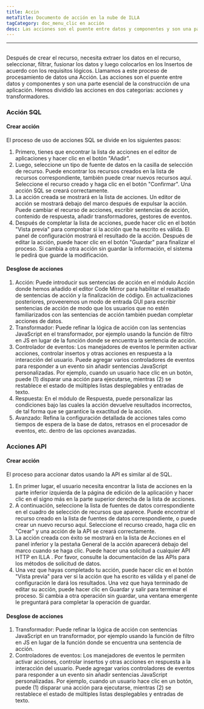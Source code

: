 ```yaml
---
title: Accin
metaTitle: Documento de acción en la nube de ILLA
tagCategory: doc_menu_clic en acción
desc: Las acciones son el puente entre datos y componentes y son una parte esencial de la construcción de una aplicación.
---
```


* * *

## <Heading hidden>Consulta</Heading>

Después de crear el recurso, necesita extraer los datos en el recurso, seleccionar, filtrar, fusionar los datos y luego colocarlos en los Insertos de acuerdo con los requisitos lógicos. Llamamos a este proceso de procesamiento de datos una Acción. Las acciones son el puente entre datos y componentes y son una parte esencial de la construcción de una aplicación. Hemos dividido las acciones en dos categorías: acciones y transformadores.

### Acción SQL

#### Crear acción

El proceso de uso de acciones SQL se divide en los siguientes pasos:

1.  Primero, tienes que encontrar la lista de acciones en el editor de aplicaciones y hacer clic en el botón "Añadir".
2.  Luego, seleccione un tipo de fuente de datos en la casilla de selección de recurso. Puede encontrar los recursos creados en la lista de recursos correspondiente, también puede crear nuevos recursos aquí. Seleccione el recurso creado y haga clic en el botón "Confirmar". Una acción SQL se creará correctamente.
3.  La acción creada se mostrará en la lista de acciones. Un editor de acción se mostrará debajo del marco después de expulsar la acción. Puede cambiar el recurso de acciones, escribir sentencias de acción, contenido de respuesta, añadir transformadores, gestores de eventos.
4.  Después de completar la lista de acciones, puede hacer clic en el botón "Vista previa" para comprobar si la acción que ha escrito es válida. El panel de configuración mostrará el resultado de la acción. Después de editar la acción, puede hacer clic en el botón "Guardar" para finalizar el proceso. Si cambia a otra acción sin guardar la información, el sistema le pedirá que guarde la modificación.

#### Desglose de acciones

1.  Acción: Puede introducir sus sentencias de acción en el módulo Acción donde hemos añadido el editor Code Mirror para habilitar el resaltado de sentencias de acción y la finalización de código. En actualizaciones posteriores, proveeremos un modo de entrada GUI para escribir sentencias de acción de modo que los usuarios que no estén familiarizados con las sentencias de acción también puedan completar acciones de datos.
2.  Transformador: Puede refinar la lógica de acción con las sentencias JavaScript en el transformador, por ejemplo usando la función de filtro en JS en lugar de la función donde se encuentra la sentencia de acción.
3.  Controlador de eventos: Los manejadores de eventos le permiten activar acciones, controlar insertos y otras acciones en respuesta a la interacción del usuario. Puede agregar varios controladores de eventos para responder a un evento sin añadir sentencias JavaScript personalizadas. Por ejemplo, cuando un usuario hace clic en un botón, puede (1) disparar una acción para ejecutarse, mientras (2) se restablece el estado de múltiples listas desplegables y entradas de texto.
4.  Respuesta: En el módulo de Respuesta, puede personalizar las condiciones bajo las cuales la acción devuelve resultados incorrectos, de tal forma que se garantice la exactitud de la acción.
5.  Avanzado: Refina la configuración detallada de acciones tales como tiempos de espera de la base de datos, retrasos en el procesador de eventos, etc. dentro de las opciones avanzadas.

### Acciones API

#### Crear acción

El proceso para accionar datos usando la API es similar al de SQL.

1.  En primer lugar, el usuario necesita encontrar la lista de acciones en la parte inferior izquierda de la página de edición de la aplicación y hacer clic en el signo más en la parte superior derecha de la lista de acciones.
2.  A continuación, seleccione la lista de fuentes de datos correspondiente en el cuadro de selección de recursos que aparece. Puede encontrar el recurso creado en la lista de fuentes de datos correspondiente, o puede crear un nuevo recurso aquí. Seleccione el recurso creado, haga clic en "Crear" y una acción de la API se creará correctamente.
3.  La acción creada con éxito se mostrará en la lista de Acciones en el panel inferior y la pestaña General de la acción aparecerá debajo del marco cuando se haga clic. Puede hacer una solicitud a cualquier API HTTP en ILLA . Por favor, consulte la documentación de las APIs para los métodos de solicitud de datos.
4.  Una vez que hayas completado tu acción, puede hacer clic en el botón "Vista previa" para ver si la acción que ha escrito es válida y el panel de configuración le dará los resultados. Una vez que haya terminado de editar su acción, puede hacer clic en Guardar y salir para terminar el proceso. Si cambia a otra operación sin guardar, una ventana emergente le preguntará para completar la operación de guardar.

#### Desglose de acciones

1.  Transformador: Puede refinar la lógica de acción con sentencias JavaScript en un transformador, por ejemplo usando la función de filtro en JS en lugar de la función donde se encuentra una sentencia de acción.
2.  Controladores de eventos: Los manejadores de eventos le permiten activar acciones, controlar insertos y otras acciones en respuesta a la interacción del usuario. Puede agregar varios controladores de eventos para responder a un evento sin añadir sentencias JavaScript personalizadas. Por ejemplo, cuando un usuario hace clic en un botón, puede (1) disparar una acción para ejecutarse, mientras (2) se restablece el estado de múltiples listas desplegables y entradas de texto.
